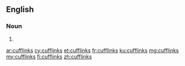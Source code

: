 {{also|cuff links}}
==English==

===Noun===
{{head|en|noun plural form}}

# {{plural of|cufflink|lang=en}}

[[ar:cufflinks]]
[[cy:cufflinks]]
[[et:cufflinks]]
[[fr:cufflinks]]
[[ku:cufflinks]]
[[mg:cufflinks]]
[[my:cufflinks]]
[[fi:cufflinks]]
[[zh:cufflinks]]